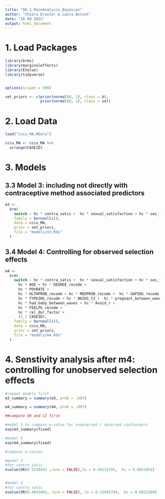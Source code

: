 ```yaml
---
title: "06.1_MainAnalysis_Bayesian"
author: "Chiara Draxler & Laura Botzet"
date: "18 08 2022"
output: html_document
---
```



# 1. Load Packages
```r
library(brms)
library(marginaleffects)
library(EValue)
library(tidyverse)


options(scipen = 999)

set_priors <- c(prior(normal(0, 1), class = b),
                prior(normal(0, 1), class = sd))
```

# 2. Load Data
```r
load("cccu_MA.RData")

cccu_MA <- cccu_MA %>%
  arrange(CASEID)
```

# 3. Models


## 3.3 Model 3: including not directly with contraceptive method associated predictors
```r
m3 <-
  brm(
    switch ~ hc * contra_satis +  hc * sexual_satisfaction + hc * sex_freq + (1 | CASEID),
    family = bernoulli(),
    data = cccu_MA,
    prior = set_priors,
    file = "models/m3.Rds"
  )
```

## 3.4 Model 4: Controlling for observed selection effects
```r
m4 <-
  brm(
    switch ~ hc * contra_satis +  hc * sexual_satisfaction + hc * sex_freq +
      hc * AGE + hc * DEGREE_recode +
      hc * POVRATE +
      hc * HLTHPROB_recode + hc * MEDPROB_recode +  hc * GAPINS_recode +
      hc * TYPEINS_recode + hc * NKIDS_t1 +  hc * pregnant_between_waves +
      hc * had_baby_between_waves + hc * Avoid_r +
      hc * FEELPG_recode +
      hc * rel_dur_factor +
      (1 | CASEID),
    family = bernoulli(),
    data = cccu_MA,
    prior = set_priors,
    file = "models/m4.Rds"
  )
```

# 4. Senstivity analysis after m4: controlling for unobserved selection effects
```r
#repeat models first
m3_summary = summary(m3, prob = .997)

m4_summary = summary(m4, prob = .997)

##compute OR and CI first

#model 3 to compare e-value for unobserved / observed confounders
exp(m3_summary$fixed)

#model 4
exp(m4_summary$fixed)

#compute e-values

#model 3
#for contra_satis
evalue(OR(0.5230542 ,rare = FALSE),lo = 0.39115745,  hi = 0.6851051)


#model 4
#for contra_satis
evalue(OR(0.4843065, rare = FALSE), lo = 0.33492794,  hi = 0.6813288)


```


